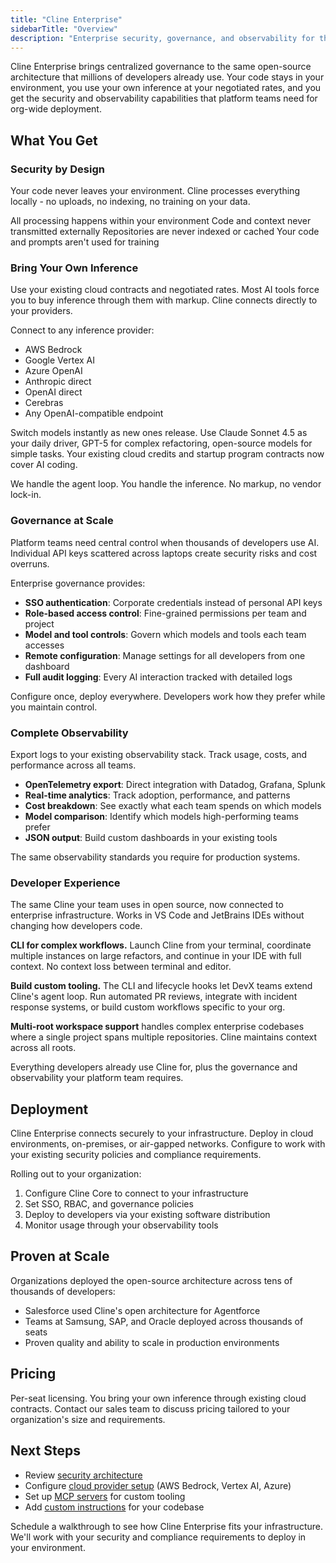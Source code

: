 ```yaml
---
title: "Cline Enterprise"
sidebarTitle: "Overview"
description: "Enterprise security, governance, and observability for the coding agent 3 million developers trust"
---
```


Cline Enterprise brings centralized governance to the same open-source architecture that millions of developers already use. Your code stays in your environment, you use your own inference at your negotiated rates, and you get the security and observability capabilities that platform teams need for org-wide deployment.

## What You Get

### Security by Design

Your code never leaves your environment. Cline processes everything locally - no uploads, no indexing, no training on your data.

<CardGroup cols={2}>
  <Card title="Client-side execution" icon="computer">
    All processing happens within your environment
  </Card>

  <Card title="No data exfiltration" icon="shield-check">
    Code and context never transmitted externally
  </Card>

  <Card title="No codebase indexing" icon="database">
    Repositories are never indexed or cached
  </Card>

  <Card title="No model training" icon="ban">
    Your code and prompts aren't used for training
  </Card>
</CardGroup>

### Bring Your Own Inference

Use your existing cloud contracts and negotiated rates. Most AI tools force you to buy inference through them with markup. Cline connects directly to your providers.

Connect to any inference provider:
- AWS Bedrock
- Google Vertex AI
- Azure OpenAI
- Anthropic direct
- OpenAI direct
- Cerebras
- Any OpenAI-compatible endpoint

Switch models instantly as new ones release. Use Claude Sonnet 4.5 as your daily driver, GPT-5 for complex refactoring, open-source models for simple tasks. Your existing cloud credits and startup program contracts now cover AI coding.

We handle the agent loop. You handle the inference. No markup, no vendor lock-in.

### Governance at Scale

Platform teams need central control when thousands of developers use AI. Individual API keys scattered across laptops create security risks and cost overruns.

Enterprise governance provides:
- **SSO authentication**: Corporate credentials instead of personal API keys
- **Role-based access control**: Fine-grained permissions per team and project
- **Model and tool controls**: Govern which models and tools each team accesses
- **Remote configuration**: Manage settings for all developers from one dashboard
- **Full audit logging**: Every AI interaction tracked with detailed logs

Configure once, deploy everywhere. Developers work how they prefer while you maintain control.

### Complete Observability

Export logs to your existing observability stack. Track usage, costs, and performance across all teams.

- **OpenTelemetry export**: Direct integration with Datadog, Grafana, Splunk
- **Real-time analytics**: Track adoption, performance, and patterns
- **Cost breakdown**: See exactly what each team spends on which models
- **Model comparison**: Identify which models high-performing teams prefer
- **JSON output**: Build custom dashboards in your existing tools

The same observability standards you require for production systems.

### Developer Experience

The same Cline your team uses in open source, now connected to enterprise infrastructure. Works in VS Code and JetBrains IDEs without changing how developers code.

**CLI for complex workflows.** Launch Cline from your terminal, coordinate multiple instances on large refactors, and continue in your IDE with full context. No context loss between terminal and editor.

**Build custom tooling.** The CLI and lifecycle hooks let DevX teams extend Cline's agent loop. Run automated PR reviews, integrate with incident response systems, or build custom workflows specific to your org.

**Multi-root workspace support** handles complex enterprise codebases where a single project spans multiple repositories. Cline maintains context across all roots.

Everything developers already use Cline for, plus the governance and observability your platform team requires.

## Deployment

Cline Enterprise connects securely to your infrastructure. Deploy in cloud environments, on-premises, or air-gapped networks. Configure to work with your existing security policies and compliance requirements.

Rolling out to your organization:
1. Configure Cline Core to connect to your infrastructure
2. Set SSO, RBAC, and governance policies
3. Deploy to developers via your existing software distribution
4. Monitor usage through your observability tools

## Proven at Scale

Organizations deployed the open-source architecture across tens of thousands of developers:
- Salesforce used Cline's open architecture for Agentforce
- Teams at Samsung, SAP, and Oracle deployed across thousands of seats
- Proven quality and ability to scale in production environments

## Pricing

Per-seat licensing. You bring your own inference through existing cloud contracts. Contact our sales team to discuss pricing tailored to your organization's size and requirements.

## Next Steps

- Review [security architecture](/enterprise-solutions/security-concerns)
- Configure [cloud provider setup](/provider-config/aws-bedrock/api-key) (AWS Bedrock, Vertex AI, Azure)
- Set up [MCP servers](/mcp/mcp-overview) for custom tooling
- Add [custom instructions](/features/cline-rules) for your codebase

Schedule a walkthrough to see how Cline Enterprise fits your infrastructure. We'll work with your security and compliance requirements to deploy in your environment.
